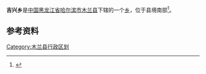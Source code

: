 {{中国乡级行政区
| 行政区全称 = 吉兴乡
| 上级行政区 = [[黑龙江省|黑龙江省]][[哈尔滨市|哈尔滨市]][[木兰县|木兰县]]
| 行政区类别 = [[乡|乡]]
| LowerDivisions = 10个行政村
| 行政区划代码 = 230127203
| 总面积 = 196平方公里
| 户籍人口 = 2.3万
| 常住人口 = 
| 行政区划 = 
| 官方网站 =
| 邮政编码 =150000
| 毗邻行政区 =
}}

'''吉兴乡'''是[[中国|中国]][[黑龙江省|黑龙江省]][[哈尔滨市|哈尔滨市]][[木兰县|木兰县]]下辖的一个[[乡|乡]]，位于县境南部<ref>{{Cite web |url=http://www.chinaquhua.cn/heilongjiang/ |title=吉兴乡 |accessdate=2011-09-01 |archive-date=2011-08-22 |archive-url=https://web.archive.org/web/20110822123644/http://www.chinaquhua.cn/heilongjiang/ |dead-url=yes }}</ref>。

==参考资料==
{{reflist}}

{{木兰县行政区划}}

[[Category:木兰县行政区划|Category:木兰县行政区划]]